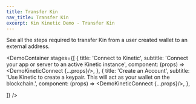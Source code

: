 ```yaml
---
title: Transfer Kin
nav_title: Transfer Kin
excerpt: Kin Kinetic Demo - Transfer Kin
---
```


See all the steps required to transfer Kin from a user created wallet to an external address.

<DemoContainer
  stages={[
    {
      title: 'Connect to Kinetic',
      subtitle: 'Connect your app or server to an active Kinetic instance',
      component: (props) => <DemoKineticConnect {...props}/>,
    },
    {
      title: 'Create an Account',
      subtitle: 'Use Kinetic to create a keypair. This will act as your wallet on the blockchain.',
      component: (props) => <DemoKineticConnect {...props}/>,
    },

]}
/>
